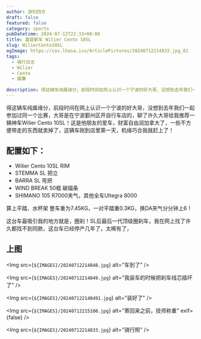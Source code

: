 ```yaml
---
author: 游钓四方
draft: false
featured: false
category: sports
pubDatetime: 2024-07-12T22:33+08:00
title: 喜提新车 Wilier Cento 10SL
slug: WilierCento10SL
ogImage: https://cos.lhasa.icu/ArticlePictures/20240712214833.jpg_81
tags:
  - 骑行日志
  - Wilier
  - Cento
  - 威廉
  
description: 得这辆车纯属缘分，前段时间在网上认识一个宁波的好大哥，没想到去年我们一起参加过同一个比赛，大哥是在宁波鄞州区开自行车店的，聊了许久大哥给我推荐一辆神车 Wilier Cento 10SL！
---
```



得这辆车纯属缘分，前段时间在网上认识一个宁波的好大哥，没想到去年我们一起参加过同一个比赛，大哥是在宁波鄞州区开自行车店的，聊了许久大哥给我推荐一辆神车Wilier Cento 10SL！这是他朋友的爱车，财富自由润加拿大了，一些不方便带走的东西就卖掉了，这辆车刚到店里第一天，机缘巧合我就赶上了！

## 配置如下：

* Wilier Cento 10SL RIM
* STEMMA SL 把立
* BARRA SL 弯把
* WIND BREAK 50框 碳辐条
* SHIMANO 105 R7000夹气，其他全车Ultegra 8000

算上平踏、水杯架 整车重为7.45KG，一对平踏重0.3KG，换DA夹气分分钟上6！

这台车最吸引我的地方就是，圈刹！SL后最后一代顶级圈刹车，我在网上找了许久都找不到同款，这台车已经停产几年了，太稀有了，

## 上图

<Img src={`${IMAGES}/20240712214848.jpg`} alt="车到了" />

<Img src={`${IMAGES}/20240712214849.jpg`} alt="我装车的时候把刹车线芯插坏了" />

<Img src={`${IMAGES}/202407122148491.jpg`} alt="装好了" />

<Img src={`${IMAGES}/20240712215100.jpg`} alt="寄回来之前，技师称重" exif={false} />

<Img src={`${IMAGES}/20240712214833.jpg`} alt="骑行照" />